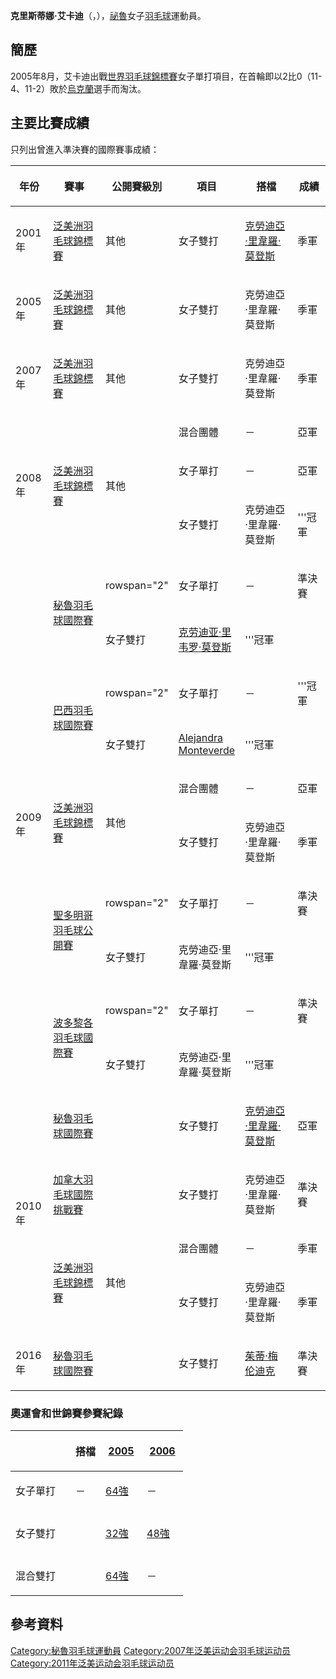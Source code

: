 {{noteTA
|G1=Badminton
|1=zh-hans:卡尔加里;zh-hk:卡加利;zh-tw:卡加利;
}}
{{Infobox 羽球選手
| playername              = 克里斯蒂娜·艾卡迪<br>{{lang|en|Christina Aicardi}}
| image                   = 
| size                    = 150px
| caption                 = 
| birth_name              = 
| date_of_birth           = {{birth_date_and_age|1986|1|14}}<ref name="Olympic">{{cite web|title=Christina AICARDI - Olympic|url=https://www.olympic.org/christina-aicardi|archiveurl=https://web.archive.org/web/20170307133202/https://www.olympic.org/christina-aicardi|archivedate=2017-03-07|agency=Olympics|accessdate=2017-03-07|dead-url=no}}</ref>
| place_of_birth          = 
| residence               = 
| height                  = {{height|m=1.76}}<ref name="profile">{{cite web|title=Full Profile - Christina AICARDI|url=http://bwfcontent.tournamentsoftware.com/profile/biography.aspx?id=FD90EA00-E0B7-4B60-A15F-74348DEECB62|publisher=BWF}}{{Dead link|date=2019年5月 |bot=InternetArchiveBot |fix-attempted=yes }}{{en}}</ref>
| weight                  = 
| event                   = 女子單打、女子雙打、混合雙打
| country                 = {{PER}}<ref name="Olympic"/>
| years_intldebut         = 
| years_started           = 
| handedness              = 右手<ref name="profile"/>
| coach                   = 
| highest_ranking         = 第33位（女雙-[[克勞迪亞·里韋羅·莫登斯|里韋羅]]）<ref name="highest-ranking">[http://bwfcontent.tournamentsoftware.com/ranking/player.aspx?id=12961&player=116199 Ranking of Christina AICARDI (13181)]{{en}}</ref>
| date_of_highest_ranking = 2011年4月21日
| current_ranking         = 第295位（女雙-[[茱蒂·梅倫迪克|梅倫迪克]]）<br>第593位（混雙-[[馬丁·德爾瓦爾|德爾瓦爾]]）
| date_of_current_ranking = 2017年3月2日<ref>[http://bwfcontent.tournamentsoftware.com/ranking/category.aspx?id=12961&category=475 BWF World Ranking - BWF世界排名榜 (3/2/2017) - Women's Doubles] {{Wayback|url=http://bwfcontent.tournamentsoftware.com/ranking/category.aspx?id=12961&category=475 |date=20181001135814 }}{{en}}</ref><ref>[http://bwfcontent.tournamentsoftware.com/ranking/category.aspx?id=12961&category=476 BWF World Ranking - BWF世界排名榜 (3/2/2017) - Mixed Doubles] {{Wayback|url=http://bwfcontent.tournamentsoftware.com/ranking/category.aspx?id=12961&category=476 |date=20190701043551 }}{{en}}</ref>
| played                  = 75勝–57負（女單）<br/>78勝–46負（女雙）<br/>13勝–14負（混雙）
| titles                  = 
| bwf_profile             = FD90EA00-E0B7-4B60-A15F-74348DEECB62
| bwf_id                  = 13181
| medal_templates         =
|updated                  = 2017年2月28日
}}
{{MedalTableTop|width=286px}}
{{MedalSport | 女子[[羽毛球|羽毛球]]}}
{{MedalCountry | {{PER}}}}
{{MedalCompetition | [[泛美洲羽毛球錦標賽|泛美洲錦標賽]]}}
{{MedalBronze| [[2001年泛美洲羽毛球錦標賽|2001年 利馬]] | 女子雙打 }}
{{MedalBronze| [[2005年泛美洲羽毛球錦標賽|2005年 橋鎮]] | 女子雙打 }}
{{MedalBronze| [[2007年泛美洲羽毛球錦標賽|2007年 卡加利]] | 女子雙打 }}
{{MedalSilver| [[2008年泛美洲羽毛球錦標賽|2008年 利馬]] | 混合團體 }}
{{MedalSilver| 2008年 利馬 | 女子單打 }}
{{MedalGold  | 2008年 利馬 | 女子雙打 }}
{{MedalSilver| [[2009年泛美洲羽毛球錦標賽|2009年 瓜達拉哈拉]] | 混合團體 }}
{{MedalBronze| 2009年 瓜達拉哈拉 | 女子雙打 }}
{{MedalBronze| [[2010年泛美洲羽毛球錦標賽|2010年 庫里奇巴]] | 混合團體 }}
{{MedalBronze| 2010年 庫里奇巴 | 女子雙打 }}
{{MedalCompetition | [[南美運動會|南美運動會]]}}
{{MedalGold  | [[2010年南美運動會|2010年 麥德林]] | 混合團體 }}
{{MedalSilver| 2010年 麥德林 | 女子單打 }}
{{MedalSilver| 2010年 麥德林 | 女子雙打 }}
{{MedalCompetition | [[玻利瓦爾運動會|玻利瓦爾運動會]]}}
{{MedalGold  | [[2009年玻利瓦爾運動會|2009年 蘇克雷]] | 女子雙打 }}
{{MedalBottom}}
'''克里斯蒂娜·艾卡迪'''（{{lang|en|Christina Aicardi}}，{{bd|1986年|1月14日}}），[[祕魯|祕魯]]女子[[羽毛球|羽毛球]]運動員。

== 簡歷 ==
2005年8月，艾卡迪出戰[[2005年世界羽毛球錦標賽|世界羽毛球錦標賽]]女子單打項目，在首輪即以2比0（11-4、11-2）敗於[[烏克蘭|烏克蘭]]選手{{link-en|Elena Nozdran}}而淘汰。

== 主要比賽成績 ==
只列出曾進入準決賽的國際賽事成績：
{| class=wikitable style="text-align:center; font-size:small;" 
!width="50"|年份
!width="180"|賽事
!width="80"|公開賽級別
!width="60"|項目
!width="150"|搭檔
!width="50"|成績
|-
!rowspan="1"|2001年
|[[2001年泛美洲羽毛球錦標賽|泛美洲羽毛球錦標賽]]
|其他
|女子雙打
|[[克勞迪亞·里韋羅·莫登斯|克勞迪亞·里韋羅·莫登斯]]
|bgcolor="#b8860b"|季軍
|-
!rowspan="1"|2005年
|[[2005年泛美洲羽毛球錦標賽|泛美洲羽毛球錦標賽]]
|其他
|女子雙打
|克勞迪亞·里韋羅·莫登斯
|bgcolor="#b8860b"|季軍
|-
!rowspan="1"|2007年
|[[2007年泛美洲羽毛球錦標賽|泛美洲羽毛球錦標賽]]
|其他
|女子雙打
|克勞迪亞·里韋羅·莫登斯
|bgcolor="#b8860b"|季軍
|-
!rowspan="3"|2008年
|rowspan="3"|[[2008年泛美洲羽毛球錦標賽|泛美洲羽毛球錦標賽]]
|rowspan="3"|其他
|混合團體
|－
|bgcolor="silver"|亞軍
|-
|女子單打
|－
|bgcolor="silver"|亞軍
|-
|女子雙打
|克勞迪亞·里韋羅·莫登斯
|bgcolor="gold"|'''冠軍
|-
!rowspan="10"|2009年
|rowspan="2"|[[2009年秘魯羽毛球國際賽|秘魯羽毛球國際賽]]
|rowspan="2" {{BWFIS}}
|女子單打
|－
|bgcolor="#b8860b"|準決賽
|-
|女子雙打
|[[克劳迪亚·里韦罗·莫登斯|克劳迪亚·里韦罗·莫登斯]]
|bgcolor="gold"|'''冠軍
|-
|rowspan="2"|[[2009年巴西羽毛球國際賽|巴西羽毛球國際賽]]
|rowspan="2" {{BWFFS}}
|女子單打
|－
|bgcolor="gold"|'''冠軍
|-
|女子雙打
|[[Alejandra_Monteverde|Alejandra Monteverde]]
|bgcolor="gold"|'''冠軍
|-
|rowspan="2"|[[2009年泛美洲羽毛球錦標賽|泛美洲羽毛球錦標賽]]
|rowspan="2"|其他
|混合團體
|－
|bgcolor="silver"|亞軍
|-
|女子雙打
|克勞迪亞·里韋羅·莫登斯
|bgcolor="#b8860b"|季軍
|-
|rowspan="2"|[[2009年聖多明哥羽毛球公開賽|聖多明哥羽毛球公開賽]]
|rowspan="2" {{BWFIS}}
|女子單打
|－
|bgcolor="#b8860b"|準決賽
|-
|女子雙打
|克勞迪亞·里韋羅·莫登斯
|bgcolor="gold"|'''冠軍
|-
|rowspan="2"|[[2009年波多黎各羽毛球國際賽|波多黎各羽毛球國際賽]]
|rowspan="2" {{BWFIC}}
|女子單打
|－
|bgcolor="#b8860b"|準決賽
|-
|女子雙打
|克勞迪亞·里韋羅·莫登斯
|bgcolor="gold"|'''冠軍
|-
!rowspan="4"|2010年
|[[2010年秘魯羽毛球國際賽|秘魯羽毛球國際賽]]
|{{BWFIC}}
|女子雙打
|[[克勞迪亞·里韋羅·莫登斯|克勞迪亞·里韋羅·莫登斯]]
|bgcolor="silver"|亞軍
|-
|[[2010年加拿大羽毛球國際挑戰賽|加拿大羽毛球國際挑戰賽]]
|{{BWFIC}}
|女子雙打
|克勞迪亞·里韋羅·莫登斯
|bgcolor="#b8860b"|準決賽
|-
|rowspan="2"|[[2010年泛美洲羽毛球錦標賽|泛美洲羽毛球錦標賽]]
|rowspan="2"|其他
|混合團體
|－
|bgcolor="#b8860b"|季軍
|-
|女子雙打
|克勞迪亞·里韋羅·莫登斯
|bgcolor="#b8860b"|季軍
|-
!rowspan="1"|2016年
|[[2016年秘魯羽毛球國際賽|秘魯羽毛球國際賽]]
|{{BWFIC}}
|女子雙打
|{{flagicon|NED}} [[茱蒂·梅伦迪克|茱蒂·梅伦迪克]]
|bgcolor="#b8860b"|準決賽
|}
{{BWF賽事級別索引}}

===奧運會和世錦賽參賽紀錄===
{| class=wikitable style="text-align:center; font-size:small;" 
!
!搭檔
!width="50"|[[2005年世界羽毛球錦標賽|2005]]
!width="50"|[[2006年世界羽毛球錦標賽|2006]]
|-
!width="80"|女子單打
|－
|[[2005年世界羽毛球錦標賽女子單打項目|64強]]
|－
|-
|
|-
!width="80"|女子雙打
|align="left"|{{nowrap|[[克劳迪亚·里韦罗·莫登斯|克劳迪亚·里韦罗·莫登斯]]}}
|[[2005年世界羽毛球錦標賽女子雙打項目|32強]]
|[[2006年世界羽毛球錦標賽女子雙打項目|48強]]
|-
|
|-
!width="80"|混合雙打
|align="left"|{{nowrap|[[Juan_Jose_Espinosa|Juan Jose Espinosa]]}}
|[[2005年世界羽毛球錦標賽混合雙打項目|64強]]
|－
|}

== 參考資料 ==
{{Reflist}}

{{DEFAULTSORT:Aicardi, Christina}}
[[Category:秘魯羽毛球運動員|Category:秘魯羽毛球運動員]]
[[Category:2007年泛美运动会羽毛球运动员|Category:2007年泛美运动会羽毛球运动员]]
[[Category:2011年泛美运动会羽毛球运动员|Category:2011年泛美运动会羽毛球运动员]]